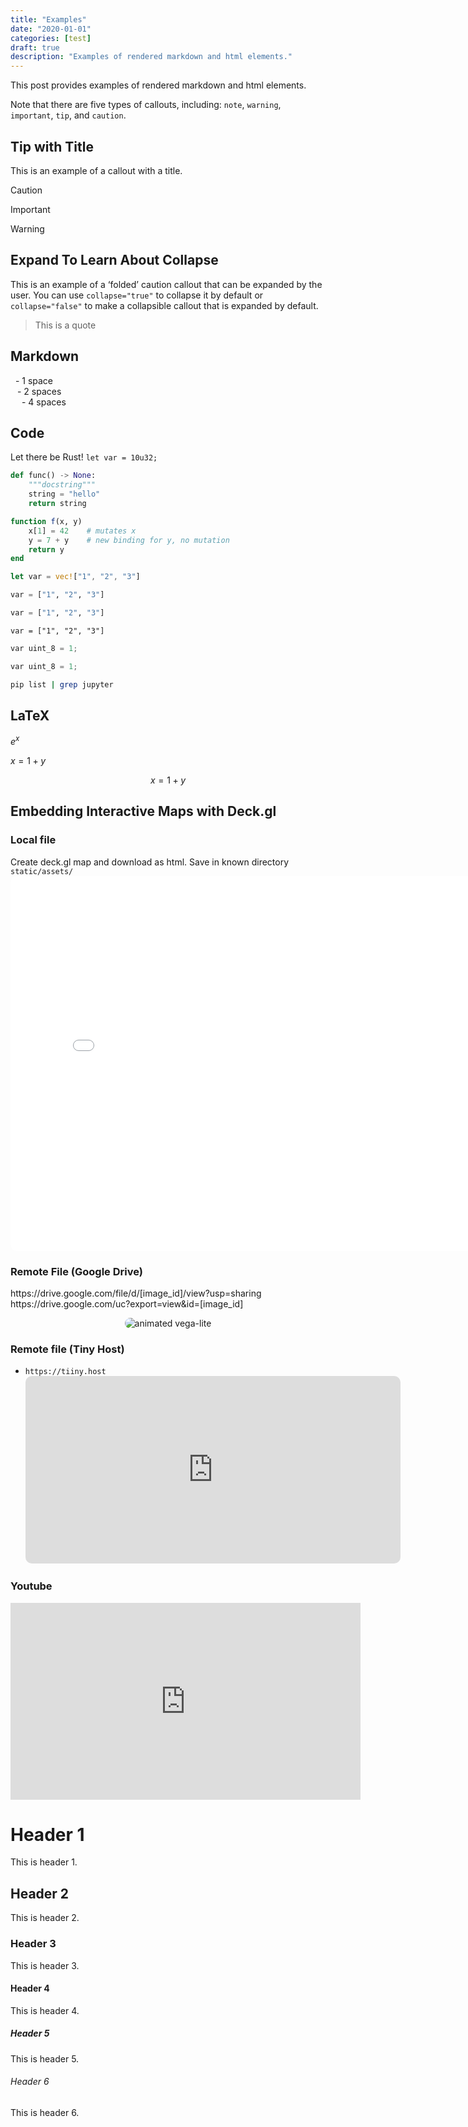 ```yaml
---
title: "Examples"
date: "2020-01-01"
categories: [test]
draft: true
description: "Examples of rendered markdown and html elements."
---
```


This post provides examples of rendered markdown and html elements.

::: {.callout-note}
Note that there are five types of callouts, including:
`note`, `warning`, `important`, `tip`, and `caution`.
:::

::: {.callout-tip}
## Tip with Title

This is an example of a callout with a title.
:::

::: {.callout-caution}
Caution
:::

::: {.callout-important}
Important
:::

::: {.callout-warning}
Warning
:::

::: {.callout-note collapse="true"}
## Expand To Learn About Collapse

This is an example of a 'folded' caution callout that can be expanded by the user. You can use `collapse="true"` to collapse it by default or `collapse="false"` to make a collapsible callout that is expanded by default.
:::

> This is a quote

## Markdown
&nbsp; - 1 space \
&ensp; - 2 spaces \
&emsp; - 4 spaces \

## Code
Let there be Rust! `let var = 10u32;`


```python
def func() -> None:
    """docstring"""
    string = "hello"
    return string
```

```julia
function f(x, y)
    x[1] = 42    # mutates x
    y = 7 + y    # new binding for y, no mutation
    return y
end
```

```rust
let var = vec!["1", "2", "3"]
```

```julia
var = ["1", "2", "3"]
```

```python
var = ["1", "2", "3"]
```

```golang
var = ["1", "2", "3"]
```

```C
var uint_8 = 1;
```

```Cpp
var uint_8 = 1;
```

```bash
pip list | grep jupyter
```

## LaTeX
$e^x$

$x = 1 + y$

$$ x = 1 + y$$

## Embedding Interactive Maps with Deck.gl
### Local file
Create deck.gl map and download as html.  Save in known directory `static/assets/`
<iframe
    src="/assets/test/geojson_layer.html"
    style="border:0px #ffffff none; border-radius: 10px;"
    name="myiFrame"
    scrolling="no"
    frameborder="1"
    marginheight="0px"
    marginwidth="0px"
    height="600px"
    width="800px"
    allowfullscreen>
</iframe>

### Remote File (Google Drive)
https://drive.google.com/file/d/[image_id]/view?usp=sharing
https://drive.google.com/uc?export=view&id=[image_id]

<p style="text-align:center;">
    <img
        src="https://drive.google.com/uc?export=view&id=1pzaupboVK3_OIxad_gBTBDoLeAJrP2tB"
        style="border:0px #ffffff none; border-radius: 10px;"
        alt="animated vega-lite"
    >
</p>

### Remote file (Tiny Host)
- `https://tiiny.host`
<iframe
    src="https://rose-clarey-19.tiiny.site/"
    style="border:0px #ffffff none; border-radius: 10px;"
    name="myiFrame"
    scrolling="no"
    frameborder="1"
    marginheight="0px"
    marginwidth="0px"
    height="300px"
    width="600px"
    allowfullscreen>
</iframe>

### Youtube
<iframe
    width="560"
    height="315"
    src="https://www.youtube.com/embed/eGUEAvNpz48"
    title="YouTube video player"
    frameborder="0"
    allow="accelerometer;
        autoplay;
        clipboard-write;
        encrypted-media;
        gyroscope;
        picture-in-picture"
    allowfullscreen>
</iframe>

# Header 1
This is header 1.

## Header 2
This is header 2.

### Header 3
This is header 3.

#### Header 4
This is header 4.

##### Header 5
This is header 5.

###### Header 6
This is header 6.
